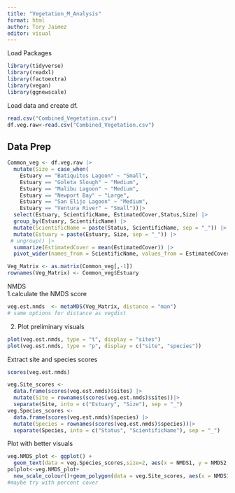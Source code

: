 ```yaml
---
title: "Vegetation_M_Analysis"
format: html
author: Tory Jaimez
editor: visual
---
```


Load Packages

```r
library(tidyverse)
library(readxl)
library(factoextra)
library(vegan)
library(ggnewscale)

```

Load data and create df.

```r
read.csv("Combined_Vegetation.csv")
df.veg.raw<-read.csv("Combined_Vegetation.csv")
```

## Data Prep

```r
Common_veg <- df.veg.raw |> 
  mutate(Size = case_when(
    Estuary == "Batiquitos Lagoon" ~ "Small",
    Estuary == "Goleta Slough" ~ "Medium",
    Estuary == "Malibu Lagoon" ~ "Medium",
    Estuary == "Newport Bay" ~ "Large",
    Estuary == "San Elijo Lagoon" ~ "Medium",
    Estuary == "Ventura River" ~ "Small"))|>
  select(Estuary, ScientificName, EstimatedCover,Status,Size) |>
  group_by(Estuary, ScientificName) |> 
  mutate(ScientificName = paste(Status, ScientificName, sep = "_")) |> 
  mutate(Estuary = paste(Estuary, Size, sep = "_")) |> 
 # ungroup() |> 
  summarize(EstimatedCover = mean(EstimatedCover)) |> 
  pivot_wider(names_from = ScientificName, values_from = EstimatedCover, values_fill = 0)

Veg_Matrix <- as.matrix(Common_veg[,-1])
rownames(Veg_Matrix) <- Common_veg$Estuary
```

NMDS \
1.calculate the NMDS score

```r
veg.est.nmds  <- metaMDS(Veg_Matrix, distance = "man")
# same options for distance as vegdist
```

2.  Plot preliminary visuals

```r
plot(veg.est.nmds, type = "t", display = "sites")
plot(veg.est.nmds, type = "p", display = c("site", "species"))
```

Extract site and species scores

```r
scores(veg.est.nmds)

veg.Site_scores <- 
  data.frame(scores(veg.est.nmds)$sites) |> 
  mutate(Site = rownames(scores(veg.est.nmds)$sites))|>
  separate(Site, into = c("Estuary", "Size"), sep = "_")
veg.Species_scores <- 
  data.frame(scores(veg.est.nmds)$species) |>
  mutate(Species = rownames(scores(veg.est.nmds)$species))|>
  separate(Species, into = c("Status", "ScientificName"), sep = "_")
```

Plot with better visuals

```r
veg.NMDS_plot <- ggplot() + 
  geom_text(data = veg.Species_scores,size=2, aes(x = NMDS1, y = NMDS2, label=ScientificName, color=Status),check_overlap = TRUE)+scale_color_discrete(name="Species Status")
polplot<-veg.NMDS_plot+
  new_scale_colour()+geom_polygon(data = veg.Site_scores, aes(x = NMDS1, y = NMDS2, color = Size), alpha = 0.1)+geom_text(data = veg.Site_scores,size=5, aes(x = NMDS1, y = NMDS2, label=Estuary,color=Size), cex = 3) +scale_color_discrete(name="Estuary Size")
#maybe try with percent cover
```
